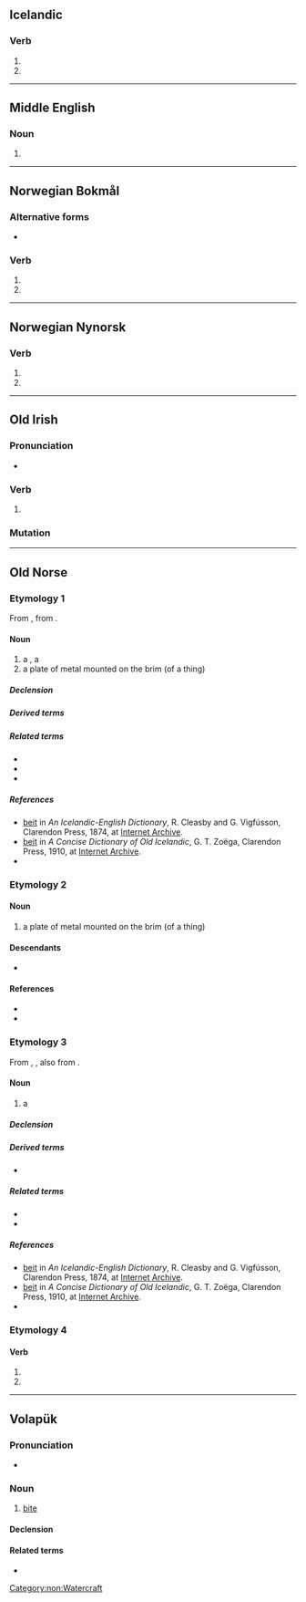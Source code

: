 ==Icelandic==

===Verb===
{{is-verb form}}

# {{verb form of|is|bíta||1s|past|ind}}
# {{verb form of|is|bíta||3s|past|ind}}

----

==Middle English==

===Noun===
{{head|enm|noun}}

# {{alternative form of|lang=enm|bayte}}

----

==Norwegian Bokmål==

===Alternative forms===
* {{qualifier|of bite}} {{l|nb|bet}}

===Verb===
{{head|nb|verb form}}

# {{form of|simple past|bite|lang=nb}}
# {{imperative of|beite|lang=nb}}

----

==Norwegian Nynorsk==

===Verb===
{{head|nn|verb form}}

# {{form of|simple past|bite|lang=nn}}
# {{imperative of|beite|lang=nn}}

----

==Old Irish==

===Pronunciation===
* {{IPA|/bʲedʲ/|lang=sga}}

===Verb===
{{head|sga|verb form}}

# {{inflection of|attá|at·tá|3|p|pres|subj|absolute|lang=sga}}

===Mutation===
{{sga-mutation|b|eit}}

----

==Old Norse==

===Etymology 1===
From {{inh|non|gem-pro|*baitō}}, from {{der|non|ine-pro|*bʰeyd-||to break, split}}.

====Noun====
{{non-noun|f}}
# a {{l|en|pasturage}}, a {{l|en|pasture}}
# a plate of metal mounted on the brim (of a thing)

=====Declension=====
{{non-decl-f-o|beit|beit}}

=====Derived terms=====
{{der3|non|{{l|non|beitarland|g=n||a pasture man}}
|{{l|non|beitarmaðr|g=m||owner of a pasture}}
|{{l|non|beitartollr||a toll or fee for pasturage}}
}}

=====Related terms=====
* {{l|non|beita}}
* {{l|non|beiti}}
* {{l|non|bíta}}

=====References=====
* [https://archive.org/stream/icelandicenglish00cleauoft#page/56 beit] in ''An Icelandic-English Dictionary'', R. Cleasby and G. Vigfússon, Clarendon Press, 1874, at [https://archive.org/details/icelandicenglish00cleauoft Internet Archive].
* [https://archive.org/stream/concisedictionar001857#page/46 beit] in ''A Concise Dictionary of Old Icelandic'', G. T. Zoëga, Clarendon Press, 1910, at [https://archive.org/details/concisedictionar001857 Internet Archive].
* {{R:Zoega}}

===Etymology 2===

====Noun====
{{non-noun|f}}
# a plate of metal mounted on the brim (of a thing)

====Descendants====
* {{desc|nn|beit}}

====References====
* {{R:Zoega}}
* {{R:The Nynorsk Dictionary}}

===Etymology 3===
From {{inh|non|gem-pro|*baitą}}, {{m|gem-pro|*baitaz}}, also from {{der|non|ine-pro|*bʰeyd-||to break, split}}.

====Noun====
{{non-noun|n}}
# {{lb|non|poetic}} a {{l|en|boat}}

=====Declension=====
{{non-decl-n-a|beit|beit|gsi=beits, beiz|gsd=beitsins, beizins}}

=====Derived terms=====
* {{l|non|beitiáss|g=m||sail-yard}}

=====Related terms=====
* {{l|non|bátr}}
* {{l|non|bíta}}

=====References=====
* [https://archive.org/stream/icelandicenglish00cleauoft#page/56 beit] in ''An Icelandic-English Dictionary'', R. Cleasby and G. Vigfússon, Clarendon Press, 1874, at [https://archive.org/details/icelandicenglish00cleauoft Internet Archive].
* [https://archive.org/stream/concisedictionar001857#page/46 beit] in ''A Concise Dictionary of Old Icelandic'', G. T. Zoëga, Clarendon Press, 1910, at [https://archive.org/details/concisedictionar001857 Internet Archive].
* {{R:Zoega}}

===Etymology 4===
{{nonlemma}}

====Verb====
{{head|non|verb form}}
# {{form of|first-person singular indicative past tense|bíta|lang=non}}
# {{form of|third-person singular indicative past tense|bíta|lang=non}}

[[Category:non:Watercraft]]

----

==Volapük==

===Pronunciation===
* {{IPA|/beˈit/|lang=vo}}

===Noun===
{{vo-noun}}

# [[bite]]

====Declension====
{{vo-decl-noun}}

====Related terms====
* {{l|vo|beitön}}